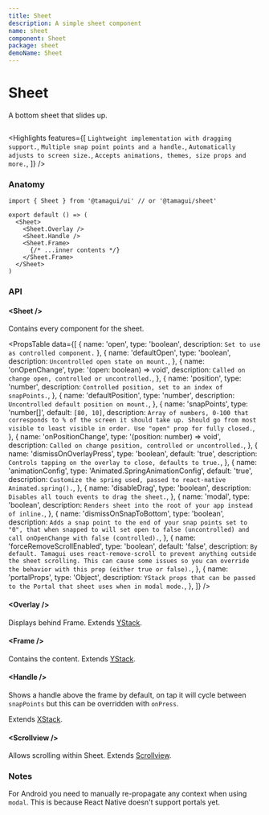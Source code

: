 ```yaml
---
title: Sheet
description: A simple sheet component
name: sheet
component: Sheet
package: sheet
demoName: Sheet
---
```


# Sheet

<Description>A bottom sheet that slides up.</Description>

<HeroContainer showAnimationDriverControl>
  <SheetDemo />
</HeroContainer>

```tsx hero template=Sheet

```

<Highlights
  features={[
    `Lightweight implementation with dragging support.`,
    `Multiple snap point points and a handle.`,
    `Automatically adjusts to screen size.`,
    `Accepts animations, themes, size props and more.`,
  ]}
/>

### Anatomy

```tsx
import { Sheet } from '@tamagui/ui' // or '@tamagui/sheet'

export default () => (
  <Sheet>
    <Sheet.Overlay />
    <Sheet.Handle />
    <Sheet.Frame>
      {/* ...inner contents */}
    </Sheet.Frame>
  </Sheet>
)
```

### API

#### &lt;Sheet /&gt;

Contains every component for the sheet.

<PropsTable
  data={[
    { name: 'open', type: 'boolean', description: `Set to use as controlled component.` },
    {
      name: 'defaultOpen',
      type: 'boolean',
      description: `Uncontrolled open state on mount.`,
    },
    {
      name: 'onOpenChange',
      type: '(open: boolean) => void',
      description: `Called on change open, controlled or uncontrolled.`,
    },
    {
      name: 'position',
      type: 'number',
      description: `Controlled position, set to an index of snapPoints.`,
    },
    {
      name: 'defaultPosition',
      type: 'number',
      description: `Uncontrolled default position on mount.`,
    },
    {
      name: 'snapPoints',
      type: 'number[]',
      default: `[80, 10]`,
      description: `Array of numbers, 0-100 that corresponds to % of the screen it should take up. Should go from most visible to least visible in order. Use "open" prop for fully closed.`,
    },
    {
      name: 'onPositionChange',
      type: '(position: number) => void',
      description: `Called on change position, controlled or uncontrolled.`,
    },
    {
      name: 'dismissOnOverlayPress',
      type: 'boolean',
      default: 'true',
      description: `Controls tapping on the overlay to close, defaults to true.`,
    },
    {
      name: 'animationConfig',
      type: 'Animated.SpringAnimationConfig',
      default: 'true',
      description: `Customize the spring used, passed to react-native Animated.spring().`,
    },
    {
      name: 'disableDrag',
      type: 'boolean',
      description: `Disables all touch events to drag the sheet.`,
    },
    {
      name: 'modal',
      type: 'boolean',
      description: `Renders sheet into the root of your app instead of inline.`,
    },
    {
      name: 'dismissOnSnapToBottom',
      type: 'boolean',
      description: `Adds a snap point to the end of your snap points set to "0", that when snapped to will set open to false (uncontrolled) and call onOpenChange with false (controlled).`,
    },
    {
      name: 'forceRemoveScrollEnabled',
      type: 'boolean',
      default: 'false',
      description: `By default. Tamagui uses react-remove-scroll to prevent anything outside the sheet scrolling. This can cause some issues so you can override the behavior with this prop (either true or false).`,
    },
    {
      name: 'portalProps',
      type: 'Object',
      description: `YStack props that can be passed to the Portal that sheet uses when in modal mode.`,
    },
  ]}
/>

#### &lt;Overlay /&gt;

Displays behind Frame. Extends [YStack](/docs/components/stacks).

#### &lt;Frame /&gt;

Contains the content. Extends [YStack](/docs/components/stacks).

#### &lt;Handle /&gt;

Shows a handle above the frame by default, on tap it will cycle between `snapPoints` but this can be overridden with `onPress`.

Extends [XStack](/docs/components/stacks).

#### &lt;Scrollview /&gt;

Allows scrolling within Sheet. Extends [Scrollview](/docs/components/scroll-view).

### Notes

For Android you need to manually re-propagate any context when using `modal`. This is because React Native doesn't support portals yet. 